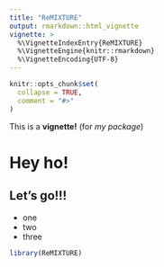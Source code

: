 ```yaml
---
title: "ReMIXTURE"
output: rmarkdown::html_vignette
vignette: >
  %\VignetteIndexEntry{ReMIXTURE}
  %\VignetteEngine{knitr::rmarkdown}
  %\VignetteEncoding{UTF-8}
---
```


```r
knitr::opts_chunk$set(
  collapse = TRUE,
  comment = "#>"
)
```

This is a **vignette!** (for *my package*)

# Hey ho!

## Let's go!!!

- one
- two
- three

```r
library(ReMIXTURE)
```
